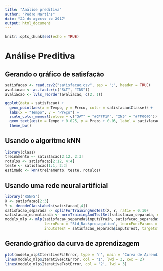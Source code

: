 ```yaml
---
title: "Análise preditiva"
author: "Pedro Martins"
date: "22 de agosto de 2017"
output: html_document
---
```


```r
knitr::opts_chunk$set(echo = TRUE)
```

# Análise Preditiva

## Gerando o gráfico de satisfação
```r
satisfacao <- read.csv2("satisfacao.csv", sep = ";", header = TRUE)
avaliacao <- as.factor(c("SAT", "INS"))
avaliacao <- lvls_reorder(avaliacao, c(2, 1))

ggplot(data = satisfacao) + 
  geom_point(aes(x = Tempo, y = Preco, color = satisfacao$Classe)) +
  labs(x = "Tempo", y = "Preço") +
  scale_color_manual(values = c("SAT" = "#0F7F1F", "INS" = "#FF0000")) +
  geom_text(aes(x = Tempo + 0.025, y = Preco + 0.03, label = satisfacao$RID)) +
  theme_bw()
```

## Usando o algoritmo kNN

```r
library(class)
treinamento <- satisfacao[2:12, 2:3]
rotulos <- satisfacao[2:12, 4:4]
teste <- satisfacao[1:1, 2:3]
estimado <- knn(treinamento, teste, rotulos)
```

## Usando uma rede neural artificial

```r
library("RSNNS")
X <- satisfacao[2:3]
Y <- decodeClassLabels(satisfacao[,4])
satisfacao_separada <- splitForTrainingAndTest(X, Y, ratio = 0.10)
satisfacao_normalizada <- normTrainingAndTestSet(satisfacao_separada, dontNormTargets = TRUE, type = "0_1")
modelo_mlp <- mlp(satisfacao_separada$inputsTrain, satisfacao_separada$targetsTrain, size = c(3), maxit = 5000, initFunc = "Randomize_Weights", 
                  learnFunc = "Std_Backpropagation", learnFuncParams = c(0.1), hiddenActFunc = "Act_Logistic", shufflePatterns = TRUE, linOut = TRUE,
                  inputsTest = satisfacao_separada$inputsTest, targetsTest = satisfacao_separada$targetsTest)

```

## Gerando gráfico da curva de aprendizagem

```r
plot(modelo_mlp$IterativeFitError, type = 'n', main = "Curva de Aprendizagem", xlab = "Iteração", ylab = "Erro médio quadrado", cex.lab = 1.5, ylim = c(0, 10))
lines(modelo_mlp$IterativeFitError, col = '1', lwd = 3, cex = 2)
lines(modelo_mlp$IterativeTestError, col = '2', lwd = 3)

```

